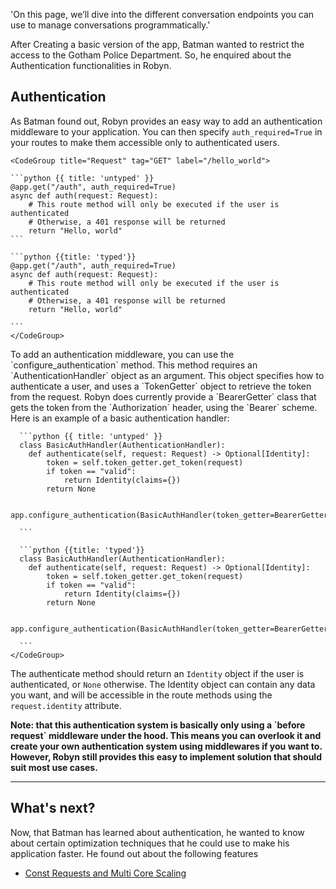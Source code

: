 
  'On this page, we’ll dive into the different conversation endpoints you can use to manage conversations programmatically.'

After Creating a basic version of the app, Batman wanted to restrict the access to the Gotham Police Department. So, he enquired about the Authentication functionalities in Robyn.


## Authentication


As Batman found out, Robyn provides an easy way to add an authentication middleware to your application. You can then specify `auth_required=True` in your routes to make them accessible only to authenticated users.



<Row>
<Col>
</Col>
  <Col sticky>

    <CodeGroup title="Request" tag="GET" label="/hello_world">

    ```python {{ title: 'untyped' }}
    @app.get("/auth", auth_required=True)
    async def auth(request: Request):
        # This route method will only be executed if the user is authenticated
        # Otherwise, a 401 response will be returned
        return "Hello, world"
    ```

    ```python {{title: 'typed'}}
    @app.get("/auth", auth_required=True)
    async def auth(request: Request):
        # This route method will only be executed if the user is authenticated
        # Otherwise, a 401 response will be returned
        return "Hello, world"

    ```
    </CodeGroup>
  </Col>
</Row>
<Row>

  <Col>
  To add an authentication middleware, you can use the `configure_authentication` method. This method requires an `AuthenticationHandler` object as an argument. This object specifies how to authenticate a user, and uses a `TokenGetter` object to retrieve the token from the request. Robyn does currently provide a `BearerGetter` class that gets the token from the `Authorization` header, using the `Bearer` scheme. Here is an example of a basic authentication handler:


  </Col>
  <Col sticky>
    <CodeGroup title="Request" tag="GET" label="/hello_world">

      ```python {{ title: 'untyped' }}
      class BasicAuthHandler(AuthenticationHandler):
        def authenticate(self, request: Request) -> Optional[Identity]:
            token = self.token_getter.get_token(request)
            if token == "valid":
                return Identity(claims={})
            return None

      app.configure_authentication(BasicAuthHandler(token_getter=BearerGetter()))

      ```

      ```python {{title: 'typed'}}
      class BasicAuthHandler(AuthenticationHandler):
        def authenticate(self, request: Request) -> Optional[Identity]:
            token = self.token_getter.get_token(request)
            if token == "valid":
                return Identity(claims={})
            return None

      app.configure_authentication(BasicAuthHandler(token_getter=BearerGetter()))

      ```
    </CodeGroup>
  </Col>

The authenticate method should return an `Identity` object if the user is authenticated, or `None` otherwise. The Identity object can contain any data you want, and will be accessible in the route methods using the `request.identity` attribute.

<b>
  Note: that this authentication system is basically only using a `before request` middleware under the hood. This means you can overlook it and create your own authentication system using middlewares if you want to. However, Robyn still provides this easy to implement solution that should suit most use cases.
</b>


</Row>

--- 

## What's next?

Now, that Batman has learned about authentication, he wanted to know about certain optimization techniques that he could use to make his application faster. He found out about the following features

- [Const Requests and Multi Core Scaling](/documentation/en/api_reference/const_requests)




